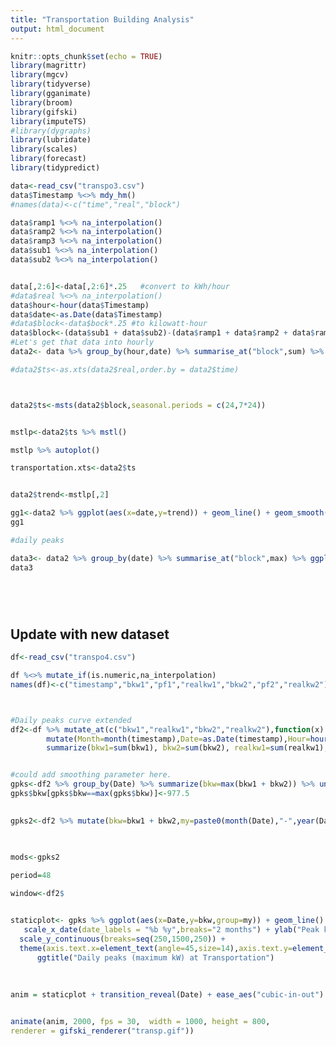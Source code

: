 ```yaml
---
title: "Transportation Building Analysis"
output: html_document
---
```


```r
knitr::opts_chunk$set(echo = TRUE)
library(magrittr)
library(mgcv)
library(tidyverse)
library(gganimate)
library(broom)
library(gifski)
library(imputeTS)
#library(dygraphs)
library(lubridate)
library(scales)
library(forecast)
library(tidypredict)

```


```r
data<-read_csv("transpo3.csv")
data$Timestamp %<>% mdy_hm() 
#names(data)<-c("time","real","block")

data$ramp1 %<>% na_interpolation() 
data$ramp2 %<>% na_interpolation()
data$ramp3 %<>% na_interpolation()
data$sub1 %<>% na_interpolation()
data$sub2 %<>% na_interpolation()


data[,2:6]<-data[,2:6]*.25   #convert to kWh/hour
#data$real %<>% na_interpolation()
data$hour<-hour(data$Timestamp)
data$date<-as.Date(data$Timestamp)
#data$block<-data$bock*.25 #to kilowatt-hour
data$block<-(data$sub1 + data$sub2)-(data$ramp1 + data$ramp2 + data$ramp3)
#Let's get that data into hourly
data2<- data %>% group_by(hour,date) %>% summarise_at("block",sum) %>% mutate(time=paste0(date," ",hour,":","00")) %>% mutate_at("time",ymd_hm) %>% arrange(time)

#data2$ts<-as.xts(data2$real,order.by = data2$time)



data2$ts<-msts(data2$block,seasonal.periods = c(24,7*24))


mstlp<-data2$ts %>% mstl()

mstlp %>% autoplot()

transportation.xts<-data2$ts


data2$trend<-mstlp[,2]

gg1<-data2 %>% ggplot(aes(x=date,y=trend)) + geom_line() + geom_smooth()   + scale_x_date(date_labels = "%b %y",breaks="2 months") + ylab("kWh/hr") + xlab("Date")+ theme(axis.text.x=element_text(angle=45)) + ggtitle("Decomposition: Transportation Trend")
gg1

#daily peaks

data3<- data2 %>% group_by(date) %>% summarise_at("block",max) %>% ggplot(aes(x=date,y=block)) + geom_line() + geom_smooth()   + scale_x_date(date_labels = "%b %y",breaks="2 months") + ylab("Peak kWh/hr") + xlab("Date")+ scale_y_continuous(breaks=seq(250,1500,250)) + theme(axis.text.x=element_text(angle=45)) + ggtitle("Daily peaks (maximum kW) at Transportation")
data3



  
```

## Update with new dataset
```r
df<-read_csv("transpo4.csv")

df %<>% mutate_if(is.numeric,na_interpolation)
names(df)<-c("timestamp","bkw1","pf1","realkw1","bkw2","pf2","realkw2")



#Daily peaks curve extended 
df2<-df %>% mutate_at(c("bkw1","realkw1","bkw2","realkw2"),function(x) x*.25) %>%   
        mutate(Month=month(timestamp),Date=as.Date(timestamp),Hour=hour(timestamp)) %>% group_by(Date,Hour) %>%
        summarize(bkw1=sum(bkw1), bkw2=sum(bkw2), realkw1=sum(realkw1), realkw2=sum(realkw2),pf2=mean(pf2),pf1=mean(pf1)) %>% ungroup() %>%         mutate(timestamp=paste0(Date," ",Hour,":00") %>% ymd_hm())


#could add smoothing parameter here.                           
gpks<-df2 %>% group_by(Date) %>% summarize(bkw=max(bkw1 + bkw2)) %>% ungroup() %>% mutate(my=paste0(month(Date),"-",year(Date)))
gpks$bkw[gpks$bkw==max(gpks$bkw)]<-977.5 
                 

gpks2<-df2 %>% mutate(bkw=bkw1 + bkw2,my=paste0(month(Date),"-",year(Date)),weekly=Date %>% as.POSIXlt %>% (function(x){ y<-x$wday})) %>% group_by(my) %>% nest() %>% mutate(mods=map(data, ~gam(.$bkw ~ s(.$Hour,bs="cr",k=24) + s(.$weekly,bs="ps",k=7),family=gaussian))) %>% mutate(aug=map(mods,~augment(.x))) %>% unnest(aug)
      

                                                           
mods<-gpks2 

period=48

window<-df2$


staticplot<- gpks %>% ggplot(aes(x=Date,y=bkw,group=my)) + geom_line() + geom_smooth() +
   scale_x_date(date_labels = "%b %y",breaks="2 months") + ylab("Peak kWh/hr") + xlab("Date")+ 
  scale_y_continuous(breaks=seq(250,1500,250)) + 
  theme(axis.text.x=element_text(angle=45,size=14),axis.text.y=element_text(size=14)) + 
      ggtitle("Daily peaks (maximum kW) at Transportation") 
      
      
                                                                                                 
anim = staticplot + transition_reveal(Date) + ease_aes("cubic-in-out")


animate(anim, 2000, fps = 30,  width = 1000, height = 800, 
renderer = gifski_renderer("transp.gif"))



```

